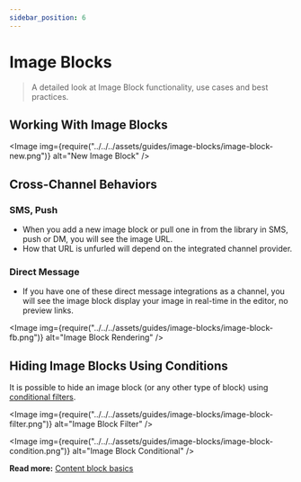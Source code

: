 ```yaml
---
sidebar_position: 6
---
```



# Image Blocks

> A detailed look at Image Block functionality, use cases and best practices.

## Working With Image Blocks

<Image
  img={require("../../../assets/guides/image-blocks/image-block-new.png")}
  alt="New Image Block"
/>

## Cross-Channel Behaviors

### SMS, Push

- When you add a new image block or pull one in from the library in SMS, push or DM, you will see the image URL. 
- How that URL is unfurled will depend on the integrated channel provider.  

### Direct Message

- If you have one of these direct message integrations as a channel, you will see the image block display your image in real-time in the editor, no preview links.

<Image
  img={require("../../../assets/guides/image-blocks/image-block-fb.png")}
  alt="Image Block Rendering"
/>

## Hiding Image Blocks Using Conditions

It is possible to hide an image block (or any other type of block) using [conditional filters](../notification-settings/send-conditions.mdx#for-content-blocks).

<Image
  img={require("../../../assets/guides/image-blocks/image-block-filter.png")}
  alt="Image Block Filter"
/>

<Image
  img={require("../../../assets/guides/image-blocks/image-block-condition.png")}
  alt="Image Block Conditional"
/>

**Read more:** [Content block basics](content-block-basics.mdx)